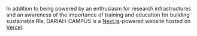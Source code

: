 In addition to being powered by an enthusiasm for research infrastructures and an awareness of the importance of training and education for building sustainable RIs, DARIAH-CAMPUS is a [Next.js](https://www.nextjs.org)-powered website hosted on [Vercel](https://www.vercel.com/).
